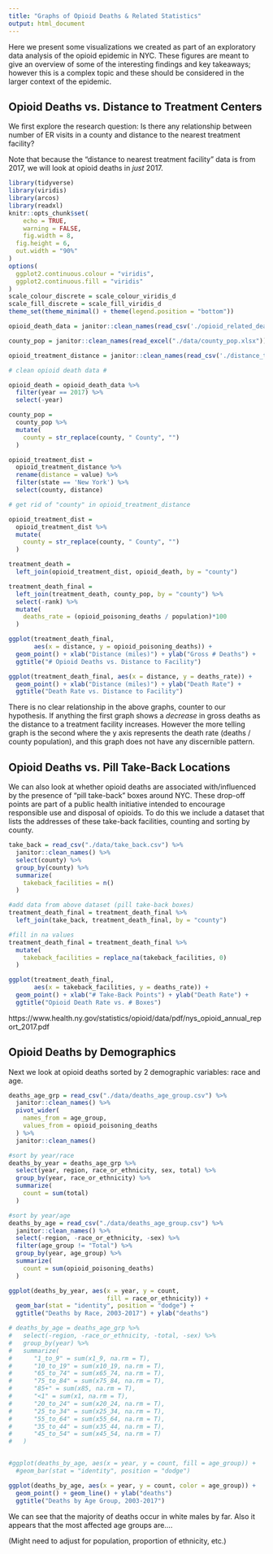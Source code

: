 ```yaml
---
title: "Graphs of Opioid Deaths & Related Statistics"
output: html_document
---
```

  
Here we present some visualizations we created as part of an exploratory data analysis of the opioid epidemic in NYC. These figures are meant to give an overview of some of the interesting findings and key takeaways; however this is a complex topic and these should be considered in the larger context of the epidemic.  
  
## Opioid Deaths vs. Distance to Treatment Centers

We first explore the research question: Is there any relationship between number of ER visits in a county and distance to the nearest treatment facility?  
  
Note that because the "distance to nearest treatment facility" data is from 2017, we will look at opioid deaths in _just_ 2017.

```r
library(tidyverse)
library(viridis)
library(arcos)
library(readxl)
knitr::opts_chunk$set(
	echo = TRUE,
	warning = FALSE,
	fig.width = 8, 
  fig.height = 6,
  out.width = "90%"
)
options(
  ggplot2.continuous.colour = "viridis",
  ggplot2.continuous.fill = "viridis"
)
scale_colour_discrete = scale_colour_viridis_d
scale_fill_discrete = scale_fill_viridis_d
theme_set(theme_minimal() + theme(legend.position = "bottom"))
```

```r
opioid_death_data = janitor::clean_names(read_csv('./opioid_related_deaths.csv'))

county_pop = janitor::clean_names(read_excel("./data/county_pop.xlsx"))

opioid_treatment_distance = janitor::clean_names(read_csv('./distance_to_treatment.csv'))
```


```r
# clean opioid death data #

opioid_death = opioid_death_data %>% 
  filter(year == 2017) %>% 
  select(-year)

county_pop = 
  county_pop %>% 
  mutate(
    county = str_replace(county, " County", "")
  )

opioid_treatment_dist = 
  opioid_treatment_distance %>% 
  rename(distance = value) %>% 
  filter(state == 'New York') %>%
  select(county, distance)

# get rid of "county" in opioid_treatment_distance

opioid_treatment_dist = 
  opioid_treatment_dist %>% 
  mutate(
    county = str_replace(county, " County", "")
  )

treatment_death = 
  left_join(opioid_treatment_dist, opioid_death, by = "county")

treatment_death_final = 
  left_join(treatment_death, county_pop, by = "county") %>% 
  select(-rank) %>% 
  mutate(
    deaths_rate = (opioid_poisoning_deaths / population)*100
  )
```


```r
ggplot(treatment_death_final, 
       aes(x = distance, y = opioid_poisoning_deaths)) +
  geom_point() + xlab("Distance (miles)") + ylab("Gross # Deaths") +
  ggtitle("# Opioid Deaths vs. Distance to Facility")

ggplot(treatment_death_final, aes(x = distance, y = deaths_rate)) +
  geom_point() + xlab("Distance (miles)") + ylab("Death Rate") +
  ggtitle("Death Rate vs. Distance to Facility")
```

There is no clear relationship in the above graphs, counter to our hypothesis. If anything the first graph shows a _decrease_ in gross deaths as the distance to a treatment facility increases. However the more telling graph is the second where the y axis represents the death rate (deaths / county population), and this graph does not have any discernible pattern.  

## Opioid Deaths vs. Pill Take-Back Locations

We can also look at whether opioid deaths are associated with/influenced by the presence of "pill take-back" boxes around NYC. These drop-off points are part of a public health initiative intended to encourage responsible use and disposal of opioids. To do this we include a dataset that lists the addresses of these take-back facilities, counting and sorting by county.

```r
take_back = read_csv("./data/take_back.csv") %>% 
  janitor::clean_names() %>% 
  select(county) %>% 
  group_by(county) %>% 
  summarize(
    takeback_facilities = n()
  )

#add data from above dataset (pill take-back boxes)
treatment_death_final = treatment_death_final %>% 
  left_join(take_back, treatment_death_final, by = "county")

#fill in na values
treatment_death_final = treatment_death_final %>% 
  mutate(
    takeback_facilities = replace_na(takeback_facilities, 0)
  )
```


```r
ggplot(treatment_death_final, 
       aes(x = takeback_facilities, y = deaths_rate)) +
  geom_point() + xlab("# Take-Back Points") + ylab("Death Rate") +
  ggtitle("Opioid Death Rate vs. # Boxes")
```

https://www.health.ny.gov/statistics/opioid/data/pdf/nys_opioid_annual_report_2017.pdf

## Opioid Deaths by Demographics

Next we look at opioid deaths sorted by 2 demographic variables: race and age.

```r
deaths_age_grp = read_csv("./data/deaths_age_group.csv") %>% 
  janitor::clean_names() %>% 
  pivot_wider(
    names_from = age_group,
    values_from = opioid_poisoning_deaths
  ) %>% 
  janitor::clean_names()

#sort by year/race
deaths_by_year = deaths_age_grp %>% 
  select(year, region, race_or_ethnicity, sex, total) %>% 
  group_by(year, race_or_ethnicity) %>% 
  summarize(
    count = sum(total)
  )

#sort by year/age
deaths_by_age = read_csv("./data/deaths_age_group.csv") %>% 
  janitor::clean_names() %>% 
  select(-region, -race_or_ethnicity, -sex) %>% 
  filter(age_group != "Total") %>% 
  group_by(year, age_group) %>% 
  summarize(
    count = sum(opioid_poisoning_deaths)
  )
```


```r
ggplot(deaths_by_year, aes(x = year, y = count, 
                           fill = race_or_ethnicity)) +
  geom_bar(stat = "identity", position = "dodge") + 
  ggtitle("Deaths by Race, 2003-2017") + ylab("deaths")
```


```r
# deaths_by_age = deaths_age_grp %>% 
#   select(-region, -race_or_ethnicity, -total, -sex) %>% 
#   group_by(year) %>% 
#   summarize(
#      "1_to_9" = sum(x1_9, na.rm = T), 
#      "10_to_19" = sum(x10_19, na.rm = T), 
#      "65_to_74" = sum(x65_74, na.rm = T), 
#      "75_to_84" = sum(x75_84, na.rm = T), 
#      "85+" = sum(x85, na.rm = T), 
#      "<1" = sum(x1, na.rm = T),
#      "20_to_24" = sum(x20_24, na.rm = T),
#      "25_to_34" = sum(x25_34, na.rm = T), 
#      "55_to_64" = sum(x55_64, na.rm = T), 
#      "35_to_44" = sum(x35_44, na.rm = T),
#      "45_to_54" = sum(x45_54, na.rm = T)
#   )


#ggplot(deaths_by_age, aes(x = year, y = count, fill = age_group)) +
  #geom_bar(stat = "identity", position = "dodge")

ggplot(deaths_by_age, aes(x = year, y = count, color = age_group)) +
  geom_point() + geom_line() + ylab("deaths")
  ggtitle("Deaths by Age Group, 2003-2017")

```

We can see that the majority of deaths occur in white males by far. Also it appears that the most affected age groups are....  
  
(Might need to adjust for population, proportion of ethnicity, etc.)






